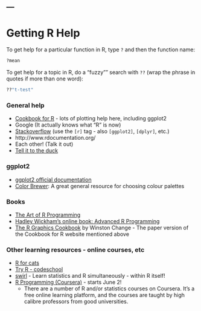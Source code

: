 ---
---

# Getting R Help

To get help for a particular function in R, type `?` and then the function name:

```r
?mean
```

To get help for a topic in R, do a "fuzzy"" search with `??` (wrap the phrase in 
quotes if more than one word):

```r
??"t-test"
```

### General help

* [Cookbook for R](http://www.cookbook-r.com/) - lots of plotting help here, 
  including ggplot2
* Google (It actually knows what "R" is now)
* [Stackoverflow](http://stackoverflow.com/questions/tagged/r) (use the `[r]` tag - also `[ggplot2]`, `[dplyr]`, etc.)
* http://www.rdocumentation.org/
* Each other! (Talk it out)
* [Tell it to the duck](http://blog.codinghorror.com/rubber-duck-problem-solving/)

### ggplot2

* [ggplot2 official documentation](http://docs.ggplot2.org/current/)
* [Color Brewer](http://colorbrewer2.org/): A great general resource for choosing colour palettes

### Books

* [The Art of R Programming]()
* [Hadley Wickham's online book: Advanced R Programming](http://adv-r.had.co.nz/)
* [The R Graphics Cookbook](http://www.amazon.com/gp/product/1449316956) by 
  Winston Change - The paper version of the Cookbook for R website mentioned above
  
### Other learning resources - online courses, etc

* [R for cats](http://rforcats.net/)
* [Try R - codeschool](http://tryr.codeschool.com/)
* [swirl](http://swirlstats.com/) - Learn statistics and R simultaneously - within R itself!
* [R Programming (Coursera)](https://www.coursera.org/course/rprog) - starts June 2!
    * There are a number of R and/or statistics courses on Coursera.  It's a free 
      online learning platform, and the courses are taught by high calibre 
      professors from good universities.
